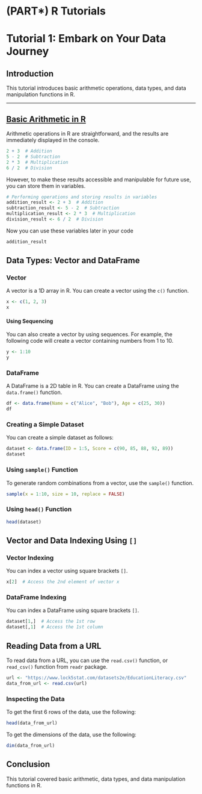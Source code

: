 # (PART\*) R Tutorials {-}

# Tutorial 1: Embark on Your Data Journey 


## Introduction

This tutorial introduces basic arithmetic operations, data types, and data manipulation functions in R.

---

## [Basic Arithmetic in R](#basic-arithmetic-in-r)
Arithmetic operations in R are straightforward, and the results are immediately displayed in the console.

```r
2 + 3  # Addition
5 - 2  # Subtraction
2 * 3  # Multiplication
6 / 2  # Division
```


However, to make these results accessible and manipulable for future use, you can store them in variables.

```r
# Performing operations and storing results in variables
addition_result <- 2 + 3  # Addition
subtraction_result <- 5 - 2  # Subtraction
multiplication_result <- 2 * 3  # Multiplication
division_result <- 6 / 2  # Division
```


Now you can use these variables later in your code

```r
addition_result
```


## Data Types: Vector and DataFrame

### Vector

A vector is a 1D array in R. You can create a vector using the `c()` function.

```r
x <- c(1, 2, 3)
x
```

#### Using Sequencing

You can also create a vector by using sequences. For example, the following code will create a vector containing numbers from 1 to 10.


```r
y <- 1:10
y
```


### DataFrame

A DataFrame is a 2D table in R. You can create a DataFrame using the `data.frame()` function.

```r
df <- data.frame(Name = c("Alice", "Bob"), Age = c(25, 30))
df
```


### Creating a Simple Dataset

You can create a simple dataset as follows:

```r
dataset <- data.frame(ID = 1:5, Score = c(90, 85, 88, 92, 89))
dataset
```

### Using `sample()` Function

To generate random combinations from a vector, use the `sample()` function.

```r
sample(x = 1:10, size = 10, replace = FALSE)
```

### Using `head()` Function

```r
head(dataset)
```

## Vector and Data Indexing Using `[]`

### Vector Indexing

You can index a vector using square brackets `[]`.

```r
x[2]  # Access the 2nd element of vector x
```

### DataFrame Indexing

You can index a DataFrame using square brackets `[]`.

```r
dataset[1,]  # Access the 1st row
dataset[,1]  # Access the 1st column
```

## Reading Data from a URL

To read data from a URL, you can use the `read.csv()` function, or `read_csv()` function from `readr` package.

```r
url <- "https://www.lock5stat.com/datasets2e/EducationLiteracy.csv"
data_from_url <- read.csv(url)
```

### Inspecting the Data

To get the first 6 rows of the data, use the following:

```r
head(data_from_url)
```

To get the dimensions of the data, use the following:

```r
dim(data_from_url)
```

## Conclusion

This tutorial covered basic arithmetic, data types, and data manipulation functions in R.